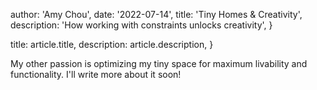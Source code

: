 
  author: 'Amy Chou',
  date: '2022-07-14',
  title: 'Tiny Homes & Creativity',
  description:
    'How working with constraints unlocks creativity',
}

  title: article.title,
  description: article.description,
}


My other passion is optimizing my tiny space for maximum livability and functionality. I'll write more about it soon!
